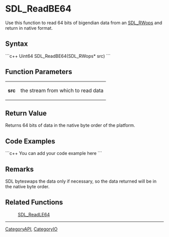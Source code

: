 <!-- pragma section-numbers off -->
<!-- pragma disable-camelcase -->

= SDL_ReadBE64 =
Use this function to read 64 bits of bigendian data from an [[SDL_RWops]] and return in native format.


== Syntax ==
```c++
Uint64 SDL_ReadBE64(SDL_RWops* src)
```

== Function Parameters ==
{|
|'''src'''
|the stream from which to read data
|}

== Return Value ==
Returns 64 bits of data in the native byte order of the platform.

== Code Examples ==
```c++
You can add your code example here
```

== Remarks ==
SDL byteswaps the data only if necessary, so the data returned will be in the native byte order.

== Related Functions ==
:[[SDL_ReadLE64]]

----
[[CategoryAPI]], [[CategoryIO]]
